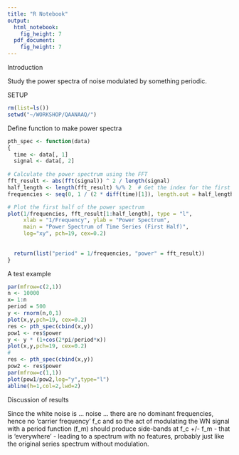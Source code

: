 ```yaml
---
title: "R Notebook"
output: 
  html_notebook: 
    fig_height: 7
  pdf_document: 
    fig_height: 7
---
```


Introduction

Study the power spectra of noise modulated by something periodic.

SETUP
```r
rm(list=ls())
setwd("~/WORKSHOP/QAANAAQ/")
```



Define function to make power spectra

```r
pth_spec <- function(data)
{
  time <- data[, 1]
  signal <- data[, 2]
  
# Calculate the power spectrum using the FFT
fft_result <- abs(fft(signal)) ^ 2 / length(signal)
half_length <- length(fft_result) %/% 2  # Get the index for the first half
frequencies <- seq(0, 1 / (2 * diff(time)[1]), length.out = half_length)

# Plot the first half of the power spectrum
plot(1/frequencies, fft_result[1:half_length], type = "l", 
     xlab = "1/Frequency", ylab = "Power Spectrum", 
     main = "Power Spectrum of Time Series (First Half)",
     log="xy", pch=19, cex=0.2)
  
  
  return(list("period" = 1/frequencies, "power" = fft_result))
}
```


A test example
```r
par(mfrow=c(2,1))
n <- 10000
x= 1:n
period = 500
y <- rnorm(n,0,1)
plot(x,y,pch=19, cex=0.2)
res <- pth_spec(cbind(x,y))
pow1 <- res$power
y <- y * (1+cos(2*pi/period*x))
plot(x,y,pch=19, cex=0.2)
#
res <- pth_spec(cbind(x,y))
pow2 <- res$power
par(mfrow=c(1,1))
plot(pow1/pow2,log="y",type="l")
abline(h=1,col=2,lwd=2)
```


Discussion of results

Since the white noise is ... noise ... there are no dominant frequencies, hence no 'carrier frequency' f_c and so the act of modulating the WN signal with a period function (f_m) should produce side-bands at f_c +/- f_m - that is 'everywhere' - leading to a spectrum with no features, probably just like the original series spectrum without modulation.